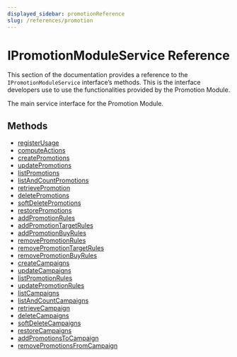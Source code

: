 ```yaml
---
displayed_sidebar: promotionReference
slug: /references/promotion
---
```



# IPromotionModuleService Reference

This section of the documentation provides a reference to the `IPromotionModuleService` interface’s methods. This is the interface developers use to use the functionalities provided by the Promotion Module.

The main service interface for the Promotion Module.

## Methods

- [registerUsage](../../IPromotionModuleService/methods/promotion.IPromotionModuleService.registerUsage/page.mdx)
- [computeActions](../../IPromotionModuleService/methods/promotion.IPromotionModuleService.computeActions/page.mdx)
- [createPromotions](../../IPromotionModuleService/methods/promotion.IPromotionModuleService.createPromotions/page.mdx)
- [updatePromotions](../../IPromotionModuleService/methods/promotion.IPromotionModuleService.updatePromotions/page.mdx)
- [listPromotions](../../IPromotionModuleService/methods/promotion.IPromotionModuleService.listPromotions/page.mdx)
- [listAndCountPromotions](../../IPromotionModuleService/methods/promotion.IPromotionModuleService.listAndCountPromotions/page.mdx)
- [retrievePromotion](../../IPromotionModuleService/methods/promotion.IPromotionModuleService.retrievePromotion/page.mdx)
- [deletePromotions](../../IPromotionModuleService/methods/promotion.IPromotionModuleService.deletePromotions/page.mdx)
- [softDeletePromotions](../../IPromotionModuleService/methods/promotion.IPromotionModuleService.softDeletePromotions/page.mdx)
- [restorePromotions](../../IPromotionModuleService/methods/promotion.IPromotionModuleService.restorePromotions/page.mdx)
- [addPromotionRules](../../IPromotionModuleService/methods/promotion.IPromotionModuleService.addPromotionRules/page.mdx)
- [addPromotionTargetRules](../../IPromotionModuleService/methods/promotion.IPromotionModuleService.addPromotionTargetRules/page.mdx)
- [addPromotionBuyRules](../../IPromotionModuleService/methods/promotion.IPromotionModuleService.addPromotionBuyRules/page.mdx)
- [removePromotionRules](../../IPromotionModuleService/methods/promotion.IPromotionModuleService.removePromotionRules/page.mdx)
- [removePromotionTargetRules](../../IPromotionModuleService/methods/promotion.IPromotionModuleService.removePromotionTargetRules/page.mdx)
- [removePromotionBuyRules](../../IPromotionModuleService/methods/promotion.IPromotionModuleService.removePromotionBuyRules/page.mdx)
- [createCampaigns](../../IPromotionModuleService/methods/promotion.IPromotionModuleService.createCampaigns/page.mdx)
- [updateCampaigns](../../IPromotionModuleService/methods/promotion.IPromotionModuleService.updateCampaigns/page.mdx)
- [listPromotionRules](../../IPromotionModuleService/methods/promotion.IPromotionModuleService.listPromotionRules/page.mdx)
- [updatePromotionRules](../../IPromotionModuleService/methods/promotion.IPromotionModuleService.updatePromotionRules/page.mdx)
- [listCampaigns](../../IPromotionModuleService/methods/promotion.IPromotionModuleService.listCampaigns/page.mdx)
- [listAndCountCampaigns](../../IPromotionModuleService/methods/promotion.IPromotionModuleService.listAndCountCampaigns/page.mdx)
- [retrieveCampaign](../../IPromotionModuleService/methods/promotion.IPromotionModuleService.retrieveCampaign/page.mdx)
- [deleteCampaigns](../../IPromotionModuleService/methods/promotion.IPromotionModuleService.deleteCampaigns/page.mdx)
- [softDeleteCampaigns](../../IPromotionModuleService/methods/promotion.IPromotionModuleService.softDeleteCampaigns/page.mdx)
- [restoreCampaigns](../../IPromotionModuleService/methods/promotion.IPromotionModuleService.restoreCampaigns/page.mdx)
- [addPromotionsToCampaign](../../IPromotionModuleService/methods/promotion.IPromotionModuleService.addPromotionsToCampaign/page.mdx)
- [removePromotionsFromCampaign](../../IPromotionModuleService/methods/promotion.IPromotionModuleService.removePromotionsFromCampaign/page.mdx)
